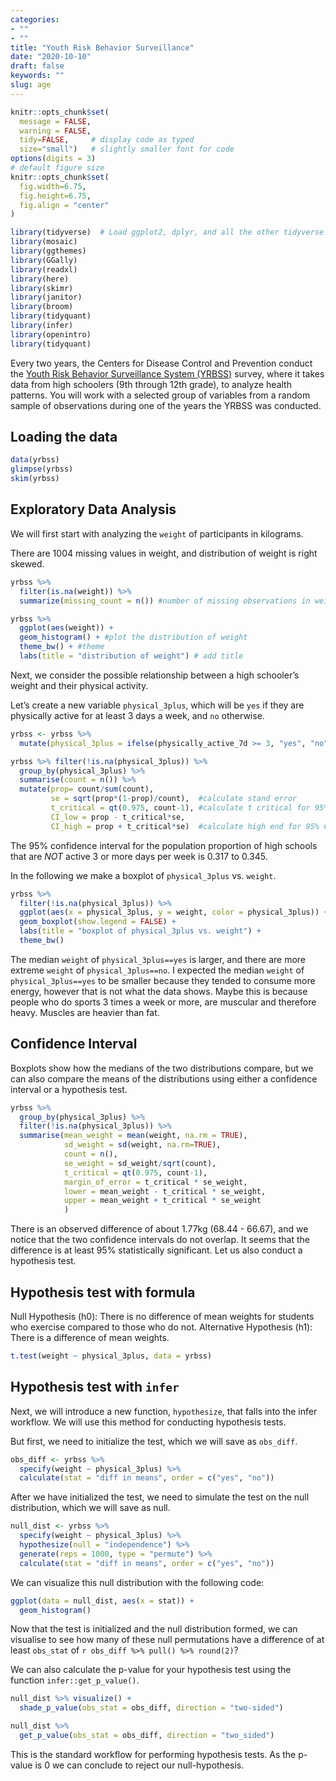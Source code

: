 ```yaml
---
categories:
- ""
- ""
title: "Youth Risk Behavior Surveillance"
date: "2020-10-10"
draft: false
keywords: ""
slug: age
---
```



```r
knitr::opts_chunk$set(
  message = FALSE, 
  warning = FALSE, 
  tidy=FALSE,     # display code as typed
  size="small")   # slightly smaller font for code
options(digits = 3)
# default figure size
knitr::opts_chunk$set(
  fig.width=6.75, 
  fig.height=6.75,
  fig.align = "center"
)
```



```r
library(tidyverse)  # Load ggplot2, dplyr, and all the other tidyverse packages
library(mosaic)
library(ggthemes)
library(GGally)
library(readxl)
library(here)
library(skimr)
library(janitor)
library(broom)
library(tidyquant)
library(infer)
library(openintro)
library(tidyquant)
```



Every two years, the Centers for Disease Control and Prevention conduct the [Youth Risk Behavior Surveillance System (YRBSS)](https://www.cdc.gov/healthyyouth/data/yrbs/index.htm) survey, where it takes data from high schoolers (9th through 12th grade), to analyze health patterns. You will work with a selected group of variables from a random sample of observations during one of the years the YRBSS was conducted.

## Loading the data

```r
data(yrbss)
glimpse(yrbss)
skim(yrbss)
```

## Exploratory Data Analysis

We will first start with analyzing the `weight` of participants in kilograms.

There are 1004 missing values in weight, and distribution of weight is right skewed.

```r
yrbss %>% 
  filter(is.na(weight)) %>% 
  summarize(missing_count = n()) #number of missing observations in weight

yrbss %>% 
  ggplot(aes(weight)) +
  geom_histogram() + #plot the distribution of weight
  theme_bw() + #theme
  labs(title = "distribution of weight") # add title
```

Next, we consider the possible relationship between a high schooler’s weight and their physical activity.

Let’s create a new variable `physical_3plus`, which will be `yes` if they are physically active for at least 3 days a week, and `no` otherwise.

  
```r
yrbss <- yrbss %>% 
  mutate(physical_3plus = ifelse(physically_active_7d >= 3, "yes", "no"))

yrbss %>% filter(!is.na(physical_3plus)) %>% 
  group_by(physical_3plus) %>% 
  summarise(count = n()) %>% 
  mutate(prop= count/sum(count),
         se = sqrt(prop*(1-prop)/count),  #calculate stand error
         t_critical = qt(0.975, count-1), #calculate t critical for 95% CI
         CI_low = prop - t_critical*se,
         CI_high = prop + t_critical*se)  #calculate high end for 95% CI)

```

The  95% confidence interval for the population proportion of high schools that are *NOT* active 3 or more days per week is 0.317 to 0.345.
  

In the following we make a boxplot of `physical_3plus` vs. `weight`. 

```r
yrbss %>% 
  filter(!is.na(physical_3plus)) %>% 
  ggplot(aes(x = physical_3plus, y = weight, color = physical_3plus)) +
  geom_boxplot(show.legend = FALSE) +
  labs(title = "boxplot of physical_3plus vs. weight") +
  theme_bw()
```
The median `weight` of `physical_3plus==yes` is larger, and there are more extreme `weight` of `physical_3plus==no`. I expected the median `weight` of `physical_3plus==yes` to be smaller because they tended to consume more energy, however that is not what the data shows. Maybe this is because people who do sports 3 times a week or more, are muscular and therefore heavy. Muscles are heavier than fat.

## Confidence Interval

Boxplots show how the medians of the two distributions compare, but we can also compare the means of the distributions using either a confidence interval or a hypothesis test.

```r
yrbss %>%
  group_by(physical_3plus) %>%
  filter(!is.na(physical_3plus)) %>% 
  summarise(mean_weight = mean(weight, na.rm = TRUE),
            sd_weight = sd(weight, na.rm=TRUE),
            count = n(),
            se_weight = sd_weight/sqrt(count),
            t_critical = qt(0.975, count-1), 
            margin_of_error = t_critical * se_weight,
            lower = mean_weight - t_critical * se_weight,
            upper = mean_weight + t_critical * se_weight
            )

```

There is an observed difference of about 1.77kg (68.44 - 66.67), and we notice that the two confidence intervals do not overlap. It seems that the difference is at least 95% statistically significant. Let us also conduct a hypothesis test.

## Hypothesis test with formula

Null Hypothesis (h0): There is no difference of mean weights for students who exercise compared to those who do not.
Alternative Hypothesis (h1): There is a difference of mean weights.

```r
t.test(weight ~ physical_3plus, data = yrbss)
```



## Hypothesis test with `infer`

Next, we will introduce a new function, `hypothesize`, that falls into the infer workflow. We will use this method for conducting hypothesis tests.

But first, we need to initialize the test, which we will save as `obs_diff`.

```r
obs_diff <- yrbss %>%
  specify(weight ~ physical_3plus) %>%
  calculate(stat = "diff in means", order = c("yes", "no"))

```

After we have initialized the test, we need to simulate the test on the null distribution, which we will save as null.


```r
null_dist <- yrbss %>%
  specify(weight ~ physical_3plus) %>%
  hypothesize(null = "independence") %>%
  generate(reps = 1000, type = "permute") %>%
  calculate(stat = "diff in means", order = c("yes", "no"))

```

We can visualize this null distribution with the following code:

```r
ggplot(data = null_dist, aes(x = stat)) +
  geom_histogram()

```


Now that the test is initialized and the null distribution formed, we can visualise to see how many of these null permutations have a difference of at least `obs_stat` of `r obs_diff %>% pull() %>% round(2)`?

We can also calculate the p-value for your hypothesis test using the function `infer::get_p_value()`.

```r

null_dist %>% visualize() +
  shade_p_value(obs_stat = obs_diff, direction = "two-sided")

null_dist %>%
  get_p_value(obs_stat = obs_diff, direction = "two_sided")

```

This is the standard workflow for performing hypothesis tests.
As the p-value is 0 we can conclude to reject our null-hypothesis.